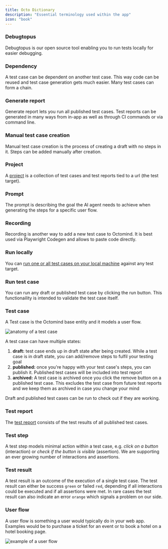 ```yaml
---
title: Octo Dictionary
description: "Essential terminology used within the app"
icon: "book"
---
```


### Debugtopus

Debugtopus is our open source tool enabling you to run tests locally for easier debugging.

### Dependency

A test case can be dependent on another test case. This way code can be reused and test case generation gets much easier. Many
test cases can form a chain.

### Generate report

Generate report lets you run all published test cases. Test reports can be generated in many ways from in-app as well as through
CI commands or via command line.

### Manual test case creation

Manual test case creation is the process of creating a draft with no steps in it. Steps can be added manually after creation.

### Project

A [project](/projects) is a collection of test cases and test reports tied to a url (the test target).

### Prompt

The prompt is describing the goal the AI agent needs to achieve when generating the steps for a specific user flow.

### Recording

Recording is another way to add a new test case to Octomind. It is best used via Playwright Codegen and allows to paste code directly.

### Run locally

You can [run one or all test cases on your local machine](/debugtopus) against any test target.

### Run test case

You can run any draft or published test case by clicking the run button. This functionaility is intended to
validate the test case itself.

### Test case

A Test case is the Octomind base entity and it models a user flow.

<Frame caption="Anatomy of a test case, 03/2024">
  <img src="images/TestCase.png" alt="anatomy of a test case" />
</Frame>

A test case can have multiple states:

1. **draft:** test case ends up in draft state after being created. While a test case is in draft state, you can add/remove steps to fulfil your testing goal
2. **published:** once you're happy with your test case's steps, you can publish it. Published test cases will be included into test report
3. **archived:** A test case is archived once you click the remove button on a published test case.
   This excludes the test case from future test reports and we keep them as archived in case you change your mind

Draft and published test cases can be run to check out if they are working.

### Test report

The [test report](/test-reports) consists of the test results of all published test cases.

### Test step

A test step models minimal action within a test case, e.g. _click on a button_ (interaction) or _check if the
button is visible_ (assertion). We are supporting an ever growing number of interactions and assertions.

### Test result

A test result is an outcome of the execution of a single test case.
The test result can either be success `green` or failed `red`, depending if all interactions could be executed and if all assertions were met.
In rare cases the test result can also indicate an error `orange` which signals a problem on our side.

### User flow

A user flow is something a user would typically do in your web app. Examples would be to purchase a ticket for an event or
to book a hotel on a hotel booking page.

<Frame caption="example of a user flow, 03/2024">
  <img src="images/user-flow.png" alt="example of a user flow" />
</Frame>
